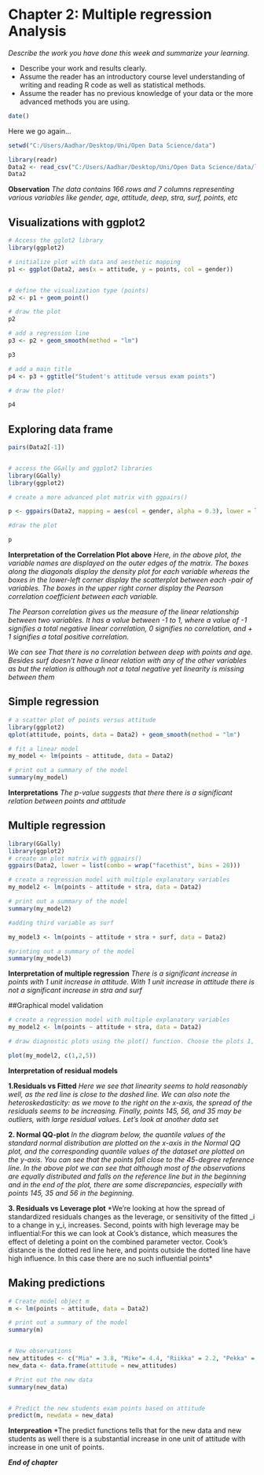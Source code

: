# Chapter 2: Multiple regression Analysis

*Describe the work you have done this week and summarize your learning.*

- Describe your work and results clearly. 
- Assume the reader has an introductory course level understanding of writing and reading R code as well as statistical methods.
- Assume the reader has no previous knowledge of your data or the more advanced methods you are using.

```r
date()
```

Here we go again...
```r

setwd("C:/Users/Aadhar/Desktop/Uni/Open Data Science/data")

library(readr)
Data2 <- read_csv("C:/Users/Aadhar/Desktop/Uni/Open Data Science/data/learning2014.csv",show_col_types = FALSE)
Data2

```
**Observation**
*The data contains 166 rows and 7 columns representing various variables like gender, age, attitude, deep, stra, surf, points, etc*

## Visualizations with ggplot2

```r
# Access the gglot2 library
library(ggplot2)

# initialize plot with data and aesthetic mapping
p1 <- ggplot(Data2, aes(x = attitude, y = points, col = gender))


# define the visualization type (points)
p2 <- p1 + geom_point()

# draw the plot
p2

# add a regression line
p3 <- p2 + geom_smooth(method = "lm")

p3

# add a main title
p4 <- p3 + ggtitle("Student's attitude versus exam points")

# draw the plot!

p4
```

## Exploring data frame

```r
pairs(Data2[-1])


# access the GGally and ggplot2 libraries
library(GGally)
library(ggplot2)

# create a more advanced plot matrix with ggpairs()

p <- ggpairs(Data2, mapping = aes(col = gender, alpha = 0.3), lower = list(combo = wrap("facethist", bins = 20)))

#draw the plot

p

```
**Interpretation of the Correlation Plot above**
*Here, in the above plot, the variable names are displayed on the outer edges of the matrix. The boxes along the diagonals display the density plot for each variable whereas the boxes in the lower-left corner display the scatterplot between each -pair of variables. The boxes in the upper right corner display the Pearson correlation coefficient between each variable.*

*The Pearson correlation gives us the measure of the linear relationship between two variables. It has a value between -1 to 1, where a value of -1 signifies a total negative linear correlation, 0 signifies no correlation, and + 1 signifies a total positive correlation.*

*We can see That there is no correlation between deep with points and age. Besides surf doesn't have a linear relation with any of the other variables as but the relation is although not a total negative yet linearity is missing between them*

## Simple regression

```r
# a scatter plot of points versus attitude
library(ggplot2)
qplot(attitude, points, data = Data2) + geom_smooth(method = "lm")

# fit a linear model
my_model <- lm(points ~ attitude, data = Data2)

# print out a summary of the model
summary(my_model)
```
**Interpretations**
*The p-value suggests that there there is a significant relation between points and attitude*

## Multiple regression

```r
library(GGally)
library(ggplot2)
# create an plot matrix with ggpairs()
ggpairs(Data2, lower = list(combo = wrap("facethist", bins = 20)))

# create a regression model with multiple explanatory variables
my_model2 <- lm(points ~ attitude + stra, data = Data2)

# print out a summary of the model
summary(my_model2)

#adding third variable as surf

my_model3 <- lm(points ~ attitude + stra + surf, data = Data2)

#printing out a summary of the model
summary(my_model3)
```
**Interpretation of multiple regression**
*There is a significant increase in points with 1 unit increase in attitude. With 1 unit increase in attitude there is not a significant increase in stra and surf*

##Graphical model validation

```r
# create a regression model with multiple explanatory variables
my_model2 <- lm(points ~ attitude + stra, data = Data2)

# draw diagnostic plots using the plot() function. Choose the plots 1, 2 and 5

plot(my_model2, c(1,2,5))
```
**Interpretation of residual models**

**1.Residuals vs Fitted**
*Here we see that linearity seems to hold reasonably well, as the red line is close to the dashed line. We can also note the heteroskedasticity: as we move to the right on the x-axis, the spread of the residuals seems to be increasing. Finally, points 145, 56, and 35 may be outliers, with large residual values. Let’s look at another data set*

**2. Normal QQ-plot**
*In the diagram below, the quantile values of the standard normal distribution are plotted on the x-axis in the Normal QQ plot, and the corresponding quantile values of the dataset are plotted on the y-axis. You can see that the points fall close to the 45-degree reference line. In the above plot we can see that although most of the observations are equally distributed and falls on the reference line but in the beginning and in the end of the plot, there are some discrepancies, especially with points 145, 35 and 56 in the beginning.*

**3. Residuals vs Leverage plot**
*We’re looking at how the spread of standardized residuals changes as the leverage, or sensitivity of the fitted \hat{y}_i to a change in y_i, increases. Second, points with high leverage may be influential:For this we can look at Cook’s distance, which measures the effect of deleting a point on the combined parameter vector. Cook’s distance is the dotted red line here, and points outside the dotted line have high influence. In this case there are no such influential points*


## Making predictions

```r
# Create model object m
m <- lm(points ~ attitude, data = Data2)

# print out a summary of the model
summary(m)


# New observations
new_attitudes <- c("Mia" = 3.8, "Mike"= 4.4, "Riikka" = 2.2, "Pekka" = 2.9)
new_data <- data.frame(attitude = new_attitudes)

# Print out the new data
summary(new_data)


# Predict the new students exam points based on attitude
predict(m, newdata = new_data) 
```

**Interpreation**
*The predict functions tells that for the new data and new students as well there is a substantial increase in one unit of attitude with increase in one unit of points.

**___End of chapter___**